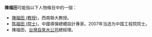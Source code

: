 '''陳福田'''可能指以下人物條目中的一個：
* [[陳福田_(教授)|陳福田 (教授)]]，西南聯大教授。
* [[陈福田_(院士)|陈福田 (院士)]]，中國導彈總體設計專家。2007年当选为中国工程院院士。
* 陳福田，[[台灣自來水公司|台灣自來水公司]]總經理。

{{disambig|cat=三字陈姓人名消歧义|fu}}